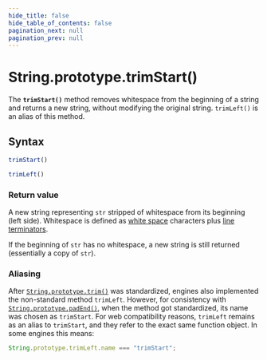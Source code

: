 ```yaml
---
hide_title: false
hide_table_of_contents: false
pagination_next: null
pagination_prev: null
---
```

# String.prototype.trimStart()

The **`trimStart()`** method removes whitespace from the beginning of a string and returns a new string, without modifying the original string. `trimLeft()` is an alias of this method.

## Syntax

```js
trimStart()

trimLeft()
```

### Return value

A new string representing `str` stripped of whitespace from its beginning (left side). Whitespace is defined as [white space](https://developer.mozilla.org/docs/Web/JavaScript/Reference/Lexical_grammar#white_space) characters plus [line terminators](https://developer.mozilla.org/docs/Web/JavaScript/Reference/Lexical_grammar#line_terminators).

If the beginning of `str` has no whitespace, a new string is still returned (essentially a copy of `str`).

### Aliasing

After [`String.prototype.trim()`](../../../globals/String/prototype/trim.md) was standardized, engines also implemented the non-standard method `trimLeft`. However, for consistency with [`String.prototype.padEnd()`](../../../globals/String/prototype/padEnd.md), when the method got standardized, its name was chosen as `trimStart`. For web compatibility reasons, `trimLeft` remains as an alias to `trimStart`, and they refer to the exact same function object. In some engines this means:

```js
String.prototype.trimLeft.name === "trimStart";
```
